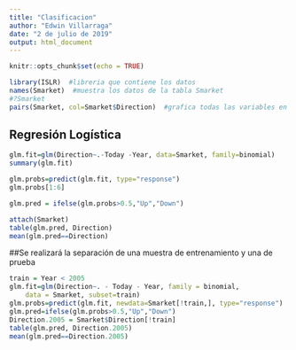 ---
title: "Clasificacion"
author: "Edwin Villarraga"
date: "2 de julio de 2019"
output: html_document
---

```{r setup, include=FALSE}
knitr::opts_chunk$set(echo = TRUE)
```

```{R}
library(ISLR)  #libreria que contiene los datos
names(Smarket)  #muestra los datos de la tabla Smarket
#?Smarket  
pairs(Smarket, col=Smarket$Direction)  #grafica todas las variables en pares

```
## Regresión Logística

```{R}
glm.fit=glm(Direction~.-Today -Year, data=Smarket, family=binomial)
summary(glm.fit)

```


```{R}
glm.probs=predict(glm.fit, type="response")
glm.probs[1:6]
```

```{R}
glm.pred = ifelse(glm.probs>0.5,"Up","Down")
```
```{R}
attach(Smarket)
table(glm.pred, Direction)
mean(glm.pred==Direction)
```

##Se realizará la separación de una muestra de entrenamiento y una de prueba

```{R}
train = Year < 2005
glm.fit=glm(Direction~. - Today - Year, family = binomial, 
    data = Smarket, subset=train)
glm.probs=predict(glm.fit, newdata=Smarket[!train,], type="response")
glm.pred=ifelse(glm.probs>0.5,"Up","Down")
Direction.2005 = Smarket$Direction[!train]
table(glm.pred, Direction.2005)
mean(glm.pred==Direction.2005)
```
